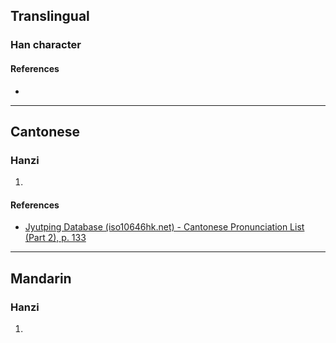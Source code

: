 {{character info/new}}
==Translingual==

===Han character===
{{Han char|rn=75|rad=木|as=16|sn=20|four=|canj=DANX|ids=⿰木閻}}

====References====
* {{Han ref|kx=0561.150|dkj=15845|dj=0950.060|hdz=21318.100|uh=6AE9|ud=27369}}

----

==Cantonese==

===Hanzi===
{{yue-hanzi|jyut=[[jim4]]|y=yim4}}

# {{defn|lang=yue|sort=木16}}

====References====
* [http://www.iso10646hk.net/jp/document/download.jsp Jyutping Database (iso10646hk.net) - Cantonese Pronunciation List (Part 2), p. 133]

----

==Mandarin==

===Hanzi===
{{cmn-hanzi|pin=[[yán]] ([[yan2]])|wg=yen<sup>2</sup>}}

# {{defn|lang=cmn|sort=木16}}